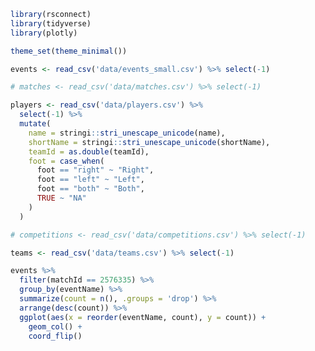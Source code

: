 
```r

library(rsconnect)
library(tidyverse)
library(plotly)

theme_set(theme_minimal())

```

```r

events <- read_csv('data/events_small.csv') %>% select(-1)

# matches <- read_csv('data/matches.csv') %>% select(-1)

players <- read_csv('data/players.csv') %>% 
  select(-1) %>%
  mutate(
    name = stringi::stri_unescape_unicode(name),
    shortName = stringi::stri_unescape_unicode(shortName),
    teamId = as.double(teamId),
    foot = case_when(
      foot == "right" ~ "Right",
      foot == "left" ~ "Left",
      foot == "both" ~ "Both",
      TRUE ~ "NA"
    )
  )

# competitions <- read_csv('data/competitions.csv') %>% select(-1)

teams <- read_csv('data/teams.csv') %>% select(-1)

```

```r

events %>% 
  filter(matchId == 2576335) %>%
  group_by(eventName) %>%
  summarize(count = n(), .groups = 'drop') %>%
  arrange(desc(count)) %>%
  ggplot(aes(x = reorder(eventName, count), y = count)) + 
    geom_col() + 
    coord_flip()

```

```r


```




